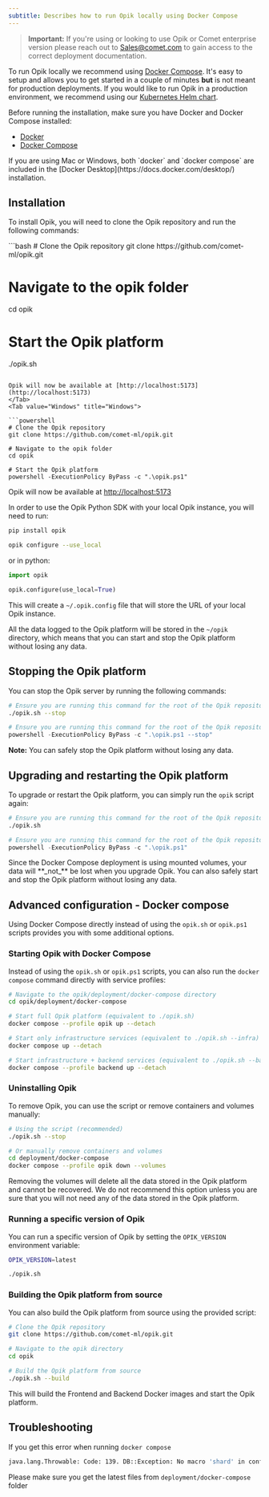 ```yaml
---
subtitle: Describes how to run Opik locally using Docker Compose
---
```


> **Important:** If you're using or looking to use Opik or Comet enterprise version please reach out to Sales@comet.com to gain access to the correct deployment documentation.

To run Opik locally we recommend using [Docker Compose](https://docs.docker.com/compose/). It's easy to setup and allows you to get started in a couple of minutes **but** is not meant for production deployments. If you would like to run Opik in a production environment, we recommend using our [Kubernetes Helm chart](/self-host/kubernetes).

Before running the installation, make sure you have Docker and Docker Compose installed:

- [Docker](https://docs.docker.com/get-docker/)
- [Docker Compose](https://docs.docker.com/compose/install/)

<Note>
  If you are using Mac or Windows, both `docker` and `docker compose` are included in the [Docker
  Desktop](https://docs.docker.com/desktop/) installation.
</Note>

## Installation

To install Opik, you will need to clone the Opik repository and run the following commands:

<Tabs>
 <Tab value="Linux / Mac" title="Linux / Mac">
```bash
# Clone the Opik repository
git clone https://github.com/comet-ml/opik.git

# Navigate to the opik folder

cd opik

# Start the Opik platform

./opik.sh

```

Opik will now be available at [http://localhost:5173](http://localhost:5173)
</Tab>
<Tab value="Windows" title="Windows">

```powershell
# Clone the Opik repository
git clone https://github.com/comet-ml/opik.git

# Navigate to the opik folder
cd opik

# Start the Opik platform
powershell -ExecutionPolicy ByPass -c ".\opik.ps1"
```

Opik will now be available at [http://localhost:5173](http://localhost:5173)

</Tab>
</Tabs>

<Tip>
In order to use the Opik Python SDK with your local Opik instance, you will need to run:

```bash
pip install opik

opik configure --use_local
```

or in python:

```python
import opik

opik.configure(use_local=True)
```

This will create a `~/.opik.config` file that will store the URL of your local Opik instance.

</Tip>

All the data logged to the Opik platform will be stored in the `~/opik` directory, which means that you can start and stop the Opik platform without losing any data.

## Stopping the Opik platform

You can stop the Opik server by running the following commands:

<Tabs>
 <Tab value="Linux / Mac" title="Linux / Mac">

```bash
# Ensure you are running this command for the root of the Opik repository you cloned
./opik.sh --stop
```

</Tab>
 <Tab value="Windows" title="Windows">

```powershell
# Ensure you are running this command for the root of the Opik repository you cloned
powershell -ExecutionPolicy ByPass -c ".\opik.ps1 --stop"
```

</Tab>
</Tabs>

**Note:** You can safely stop the Opik platform without losing any data.

## Upgrading and restarting the Opik platform

To upgrade or restart the Opik platform, you can simply run the `opik` script again:

<Tabs>
 <Tab value="Linux / Mac" title="Linux / Mac">

```bash
# Ensure you are running this command for the root of the Opik repository you cloned
./opik.sh
```

</Tab>
 <Tab value="Windows" title="Windows">

```powershell
# Ensure you are running this command for the root of the Opik repository you cloned
powershell -ExecutionPolicy ByPass -c ".\opik.ps1"
```

</Tab>
</Tabs>

<Tip>
  Since the Docker Compose deployment is using mounted volumes, your data will **_not_** be lost when you upgrade Opik.
  You can also safely start and stop the Opik platform without losing any data.
</Tip>

## Advanced configuration - Docker compose

Using Docker Compose directly instead of using the `opik.sh` or `opik.ps1`
scripts provides you with some additional options.

### Starting Opik with Docker Compose

Instead of using the `opik.sh` or `opik.ps1` scripts, you can also run the
`docker compose` command directly with service profiles:

```bash
# Navigate to the opik/deployment/docker-compose directory
cd opik/deployment/docker-compose

# Start full Opik platform (equivalent to ./opik.sh)
docker compose --profile opik up --detach

# Start only infrastructure services (equivalent to ./opik.sh --infra)
docker compose up --detach

# Start infrastructure + backend services (equivalent to ./opik.sh --backend)
docker compose --profile backend up --detach
```

### Uninstalling Opik

To remove Opik, you can use the script or remove containers and volumes manually:

```bash
# Using the script (recommended)
./opik.sh --stop

# Or manually remove containers and volumes
cd deployment/docker-compose
docker compose --profile opik down --volumes
```

<Warning>
  Removing the volumes will delete all the data stored in the Opik platform and cannot be recovered. We do not recommend
  this option unless you are sure that you will not need any of the data stored in the Opik platform.
</Warning>

### Running a specific version of Opik

You can run a specific version of Opik by setting the `OPIK_VERSION` environment
variable:

```bash
OPIK_VERSION=latest

./opik.sh
```

### Building the Opik platform from source

You can also build the Opik platform from source using the provided script:

```bash
# Clone the Opik repository
git clone https://github.com/comet-ml/opik.git

# Navigate to the opik directory
cd opik

# Build the Opik platform from source
./opik.sh --build
```

This will build the Frontend and Backend Docker images and start the Opik platform.

## Troubleshooting

If you get this error when running `docker compose`

```bash
java.lang.Throwable: Code: 139. DB::Exception: No macro 'shard' in config while processing substitutions in '/clickhouse/tables/{shard}/opik/automation_rule_evaluator_logs' at '20' or macro is not supported here. (NO_ELEMENTS_IN_CONFIG) (version 24.3.6.48 (official build))
```

Please make sure you get the latest files from `deployment/docker-compose` folder
